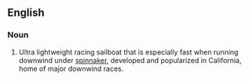 ==English==

===Noun===
{{en-noun}}

# {{lb|en|nautical}} {{initialism of|ultra light displacement boat|lang=en}} Ultra lightweight racing sailboat that is especially fast when running downwind under [[spinnaker]], developed and popularized in California, home of major downwind races.